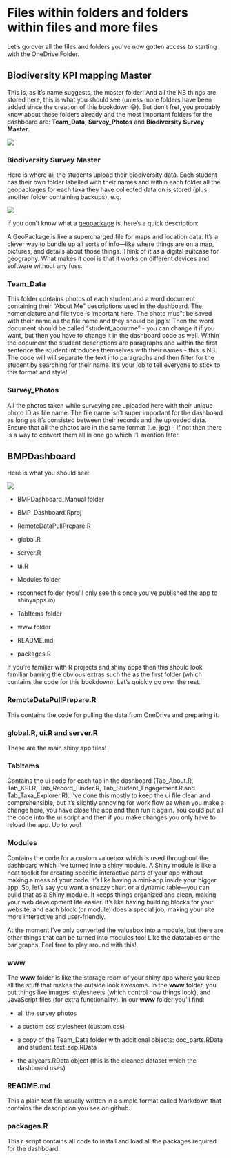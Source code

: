 # Files within folders and folders within files and more files

Let's go over all the files and folders you've now gotten access to starting with the OneDrive Folder. 

## Biodiversity KPI mapping Master

This is, as it's name suggests, the master folder! And all the NB things are stored here, this is what you should see (unless more folders have been added since the creation of this bookdown 😅). But don't fret, you probably know about these folders already and the most important folders for the dashboard are: **Team_Data**, **Survey_Photos** and **Biodiversity Survey Master**. 

![](images/KPI_contents.png)

### Biodiversity Survey Master

Here is where all the students upload their biodiversity data. Each student has their own folder labelled with their names and within each folder all the geopackages for each taxa they have collected data on is stored (plus another folder containing backups), e.g. 

![](images/megan_folder.png)

If you don't know what a [geopackage](https://www.geopackage.org/) is, here's a quick description:

A GeoPackage is like a supercharged file for maps and location data. It's a clever way to bundle up all sorts of info—like where things are on a map, pictures, and details about those things. Think of it as a digital suitcase for geography. What makes it cool is that it works on different devices and software without any fuss. 

### Team_Data

This folder contains photos of each student and a word document containing their "About Me" descriptions used in the dashboard. The nomenclature and file type is important here. The photo mus"t be saved with their name as the file name and they should be jpg's! Then the word document should be called "student_aboutme" - you can change it if you want, but then you have to change it in the dashboard code as well. Within the document the student descriptions are paragraphs and within the first sentence the student introduces themselves with their names - this is NB. The code will will separate the text into paragraphs and then filter for the student by searching for their name. It's your job to tell everyone to stick to this format and style! 

### Survey_Photos 

All the photos taken while surveying are uploaded here with their unique photo ID as file name. The file name isn't super important for the dashboard as long as it's consisted between their records and the uploaded data. Ensure that all the photos are in the same format (i.e. jpg) - if not then there is a way to convert them all in one go which I'll mention later. 


## BMPDashboard 


Here is what you should see: 

![](images/BMPDashboard.png)

- BMPDashboard_Manual folder
 
- BMP_Dashboard.Rproj

- RemoteDataPullPrepare.R

- global.R

- server.R

- ui.R

- Modules folder

- rsconnect folder (you'll only see this once you've published the app to shinyapps.io)

- TabItems folder 

- www folder 

- README.md

- packages.R
 

If you're familiar with R projects and shiny apps then this should look familiar barring the obvious extras such the as the first folder (which contains the code for this bookdown). Let's quickly go over the rest. 

### RemoteDataPullPrepare.R

This contains the code for pulling the data from OneDrive and preparing it. 

### global.R, ui.R and server.R 

These are the main shiny app files! 

### TabItems 

Contains the ui code for each tab in the dashboard (Tab_About.R, Tab_KPI.R, Tab_Record_Finder.R, Tab_Student_Engagement.R and Tab_Taxa_Explorer.R). I've done this mostly to keep the ui file clean and comprehensible, but it's slightly annoying for work flow as when you make a change here, you have close the app and then run it again. You could put all the code into the ui script and then if you make changes you only have to reload the app. Up to you! 

### Modules 

Contains the code for a custom valuebox which is used throughout the dashboard which I've turned into a shiny module. A Shiny module is like a neat toolkit for creating specific interactive parts of your app without making a mess of your code. It's like having a mini-app inside your bigger app. So, let's say you want a snazzy chart or a dynamic table—you can build that as a Shiny module. It keeps things organized and clean, making your web development life easier. It's like having building blocks for your website, and each block (or module) does a special job, making your site more interactive and user-friendly.

At the moment I've only converted the valuebox into a module, but there are other things that can be turned into modules too! Like the datatables or the bar graphs. Feel free to play around with this! 


### www 

The **www** folder is like the storage room of your shiny app where you keep all the stuff that makes the outside look awesome. In the **www** folder, you put things like images, stylesheets (which control how things look), and JavaScript files (for extra functionality). In our **www** folder you'll find: 

- all the survey photos

- a custom css stylesheet (custom.css)

- a copy of the Team_Data folder with additional objects: doc_parts.RData and student_text_sep.RData

- the allyears.RData object (this is the cleaned dataset which the dashboard uses)

### README.md

This a plain text file usually written in a simple format called Markdown that contains the description you see on github. 

### packages.R

This r script contains all code to install and load all the packages required for the dashboard. 